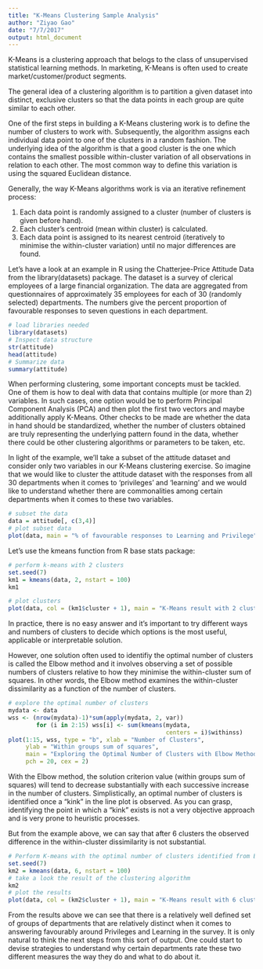 ```yaml
---
title: "K-Means Clustering Sample Analysis"
author: "Ziyao Gao"
date: "7/7/2017"
output: html_document
---
```

K-Means is a clustering approach that belogs to the class of unsupervised statistical learning methods. In marketing, K-Means is often used to create market/customer/product segments.

The general idea of a clustering algorithm is to partition a given dataset into distinct, exclusive clusters so that the data points in each group are quite similar to each other.

One of the first steps in building a K-Means clustering work is to define the number of clusters to work with. Subsequently, the algorithm assigns each individual data point to one of the clusters in a random fashion. The underlying idea of the algorithm is that a good cluster is the one which contains the smallest possible within-cluster variation of all observations in relation to each other. The most common way to define this variation is using the squared Euclidean distance.

Generally, the way K-Means algorithms work is via an iterative refinement process:

1. Each data point is randomly assigned to a cluster (number of clusters is given before hand).
2. Each cluster’s centroid (mean within cluster) is calculated.
3. Each data point is assigned to its nearest centroid (iteratively to minimise the within-cluster variation) until no major differences are found.

Let’s have a look at an example in R using the Chatterjee-Price Attitude Data from the library(datasets) package. The dataset is a survey of clerical employees of a large financial organization. The data are aggregated from questionnaires of approximately 35 employees for each of 30 (randomly selected) departments. The numbers give the percent proportion of favourable responses to seven questions in each department.

```r
# load libraries needed
library(datasets)
# Inspect data structure
str(attitude)
head(attitude)
# Summarize data
summary(attitude)
```

When performing clustering, some important concepts must be tackled. One of them is how to deal with data that contains multiple (or more than 2) variables. In such cases, one option would be to perform Principal Component Analysis (PCA) and then plot the first two vectors and maybe additionally apply K-Means. Other checks to be made are whether the data in hand should be standardized, whether the number of clusters obtained are truly representing the underlying pattern found in the data, whether there could be other clustering algorithms or parameters to be taken, etc.

In light of the example, we’ll take a subset of the attitude dataset and consider only two variables in our K-Means clustering exercise. So imagine that we would like to cluster the attitude dataset with the responses from all 30 departments when it comes to ‘privileges’ and ‘learning’ and we would like to understand whether there are commonalities among certain departments when it comes to these two variables.

```r
# subset the data
data = attitude[, c(3,4)]
# plot subset data
plot(data, main = "% of favourable responses to Learning and Privilege", pch = 20, cex = 2)
```

Let’s use the kmeans function from R base stats package:
```r
# perform k-means with 2 clusters
set.seed(7)
km1 = kmeans(data, 2, nstart = 100)
km1

# plot clusters
plot(data, col = (km1$cluster + 1), main = "K-Means result with 2 clusters", pch = 20, cex = 2)
```

In practice, there is no easy answer and it’s important to try different ways and numbers of clusters to decide which options is the most useful, applicable or interpretable solution.

However, one solution often used to identifiy the optimal number of clusters is called the Elbow method and it involves observing a set of possible numbers of clusters relative to how they minimise the within-cluster sum of squares. In other words, the Elbow method examines the within-cluster dissimilarity as a function of the number of clusters.

```r
# explore the optimal number of clusters
mydata <- data
wss <- (nrow(mydata)-1)*sum(apply(mydata, 2, var))
        for (i in 2:15) wss[i] <- sum(kmeans(mydata,
                                             centers = i)$withinss)
plot(1:15, wss, type = "b", xlab = "Number of Clusters",
     ylab = "Within groups sum of squares",
     main = "Exploring the Optimal Number of Clusters with Elbow Method",
     pch = 20, cex = 2)
```

With the Elbow method, the solution criterion value (within groups sum of squares) will tend to decrease substantially with each successive increase in the number of clusters. Simplistically, an optimal number of clusters is identified once a “kink” in the line plot is observed. As you can grasp, identifying the point in which a “kink” exists is not a very objective approach and is very prone to heuristic processes.

But from the example above, we can say that after 6 clusters the observed difference in the within-cluster dissimilarity is not substantial. 

```r
# Perform K-means with the optimal number of clusters identified from Elbow method
set.seed(7)
km2 = kmeans(data, 6, nstart = 100)
# take a look the result of the clustering algorithm
km2
# plot the results
plot(data, col = (km2$cluster + 1), main = "K-Means result with 6 clusters", pch = 20, cex = 2)
```

From the results above we can see that there is a relatively well defined set of groups of departments that are relatively distinct when it comes to answering favourably around Privileges and Learning in the survey. It is only natural to think the next steps from this sort of output. One could start to devise strategies to understand why certain departments rate these two different measures the way they do and what to do about it. 